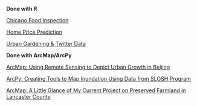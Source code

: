 __Done with R__

[Chicago Food Inspection](musa507final.html)

[Home Price Prediction](musa507midterm.html)

[Urban Gardening & Twitter Data](https://drive.google.com/file/d/1e8l0Jd63YBEMhyl_kCfKUU-txfJUl5X7/view?usp=sharing)


__Done with ArcMap/ArcPy__

[ArcMap: Using Remote Sensing to Depict Urban Growth in Beijing](https://drive.google.com/file/d/11ozqnC0L43qK7s1oA31ukD345YNP5w_E/view?usp=sharing)

[ArcPy: Creating Tools to Map Inundation Using Data from SLOSH Program](https://drive.google.com/file/d/1zkHGi_kh26CzyoJXo_MfHYskscgPxnm5/view?usp=sharing)

[ArcMap: A Little Glance of My Current Project on Preserved Farmland in Lancaster County](https://drive.google.com/file/d/1uyYEi0ZW9y5O-2mTtFdZYd9MQrvLk_bo/view?usp=sharing)

